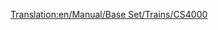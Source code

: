 [[Translation:en/Manual/Base Set/Trains/CS4000]]
{{en/Manual/Base Set/Trains/Trains|Cost=£26,953 ($53.906)
|Speed=96 kph (60 mph)
|Weight=150 t
|Power=4,000 hp (? kW)
|Annual=£2,956 ($5.912)
|Designed=1962
|Lifespan=20
|Capacity=N/A
|Description=
|Real-life=
}}